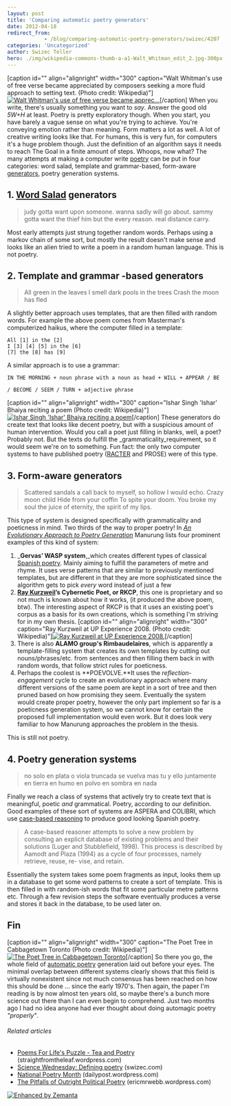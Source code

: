 ```yaml
---
layout: post
title: 'Comparing automatic poetry generators'
date: 2012-04-18
redirect_from: 
            - /blog/comparing-automatic-poetry-generators/swizec/4207
categories: 'Uncategorized'
author: Swizec Teller
hero: ./img/wikipedia-commons-thumb-a-a1-Walt_Whitman_edit_2.jpg-300px-Walt_Whitman_edit_2.jpg
---
```

\[caption id="" align="alignright" width="300" caption="Walt Whitman's use of free verse became appreciated by composers seeking a more fluid approach to setting text. (Photo credit: Wikipedia)"][![Walt Whitman's use of free verse became apprec...](./img/wikipedia-commons-thumb-a-a1-Walt_Whitman_edit_2.jpg-300px-Walt_Whitman_edit_2.jpg "Walt Whitman's use of free verse became apprec...")](http://commons.wikipedia.org/wiki/File:Walt_Whitman_edit_2.jpg)\[/caption] When you write, there's usually something you want to _say_. Answer the good old _5W+H_ at least. Poetry is pretty exploratory though. When you start, you have barely a vague sense on what you're trying to achieve. You're conveying emotion rather than meaning. Form matters a lot as well. A lot of creative writing looks like that. For humans, this is very fun, for computers it's a huge problem though. Just the definition of an algorithm says it needs to reach The Goal in a finite amount of steps. Whoops, now what? The many attempts at making a computer write [poetry](http://en.wikipedia.org/wiki/Poetry "Poetry") can be put in four categories: word salad, template and grammar-based, form-aware [generators](http://en.wikipedia.org/wiki/Electric_generator "Electric generator"), poetry generation systems.

## 1. [Word Salad](http://en.wikipedia.org/wiki/Word_salad "Word salad") generators

> judy gotta want upon someone. wanna sadly will go about. sammy gotta want the thief him but the every reason. real distance carry.

Most early attempts just strung together random words. Perhaps using a markov chain of some sort, but mostly the result doesn't make sense and looks like an alien tried to write a poem in a random human language. This is not poetry.

## 2. Template and grammar -based generators

> All green in the leaves I smell dark pools in the trees Crash the moon has fled

A slightly better approach uses templates, that are then filled with random words. For example the above poem comes from Masterman's computerized haikus, where the computer filled in a template:

```
All [1] in the [2]
I [3] [4] [5] in the [6]
[7] the [8] has [9]
```

A similar approach is to use a grammar:

```
IN THE MORNING + noun phrase with a noun as head + WILL + APPEAR / BE
```

```
/ BECOME / SEEM / TURN + adjective phrase
```

\[caption id="" align="alignright" width="300" caption="Ishar Singh 'Ishar' Bhaiya reciting a poem (Photo credit: Wikipedia)"][![Ishar Singh 'Ishar' Bhaiya reciting a poem](./img/wikipedia-commons-thumb-9-9f-Isharsinghbhaiyastanding.jpg-300px-Isharsinghbhaiyastanding.jpg "Ishar Singh 'Ishar' Bhaiya reciting a poem")](http://commons.wikipedia.org/wiki/File:Isharsinghbhaiyastanding.jpg)\[/caption] These generators do create text that looks like decent poetry, but with a suspicious amount of human intervention. Would you call a poet just filling in blanks, well, a poet? Probably not. But the texts do fulfill the _grammaticality_requirement, so it would seem we're on to something. Fun fact: the only two computer systems to have published poetry ([RACTER](http://en.wikipedia.org/wiki/Racter "Racter") and PROSE) were of this type.

## 3. Form-aware generators

> Scattered sandals a call back to myself, so hollow I would echo. Crazy moon child Hide from your coffin To spite your doom. You broke my soul the juice of eternity, the spirit of my lips.

This type of system is designed specifically with grammaticality and poeticness in mind. Two thirds of the way to proper poetry! In _[An Evolutionary Approach to Poetry Generation](http://citeseerx.ist.psu.edu/viewdoc/summary?doi=10.1.1.9.5371)_ Manurung lists four prominent examples of this kind of system:

1. _**Gervas’ WASP system**,_which creates different types of classical [Spanish poetry](http://en.wikipedia.org/wiki/Spanish_poetry "Spanish poetry"). Mainly aiming to fulfill the parameters of metre and rhyme. It uses verse patterns that are similar to previously mentioned templates, but are different in that they are more sophisticated since the algorithm gets to pick _every_ word instead of just a few
2. **[Ray Kurzweil](http://en.wikipedia.org/wiki/Ray_Kurzweil "Ray Kurzweil")’s Cybernetic Poet, or RKCP**, this one is proprietary and so not much is known about how it works, (it produced the above poem, btw). The interesting aspect of RKCP is that it uses an existing poet's corpus as a basis for its own creations, which is something I'm striving for in my own thesis. \[caption id="" align="alignright" width="300" caption="Ray Kurzweil at UP Experience 2008. (Photo credit: Wikipedia)"][![Ray Kurzweil at UP Experience 2008.](./img/wikipedia-commons-thumb-4-4b-Ray_Kurzweil.jpg-300px-Ray_Kurzweil.jpg "Ray Kurzweil at UP Experience 2008.")](http://commons.wikipedia.org/wiki/File:Ray_Kurzweil.jpg)\[/caption]
3. There is also **ALAMO group's Rimbaudelaires**, which is apparently a template-filling system that creates its own templates by cutting out nouns/phrases/etc. from sentences and then filling them back in with random words, that follow strict rules for poeticness.
4. Perhaps the coolest is **POEVOLVE.**It uses the _reflection-engagement_ cycle to create an evolutionary approach where many different versions of the same poem are kept in a sort of tree and then pruned based on how promising they seem. Eventually the system would create proper poetry, however the only part implement so far is a poeticness generation system, so we cannot know for certain the proposed full implementation would even work. But it does look very familiar to how Manurung approaches the problem in the thesis.

This is still not poetry.

## 4. Poetry generation systems

> no solo en plata o viola truncada se vuelva mas tu y ello juntamente en tierra en humo en polvo en sombra en nada

Finally we reach a class of systems that actively try to create text that is meaningful, poetic _and_ grammatical. Poetry, according to our definition. Good examples of these sort of systems are ASPERA and COLIBRI, which use [case-based reasoning](http://en.wikipedia.org/wiki/Case-based_reasoning "Case-based reasoning") to produce good looking Spanish poetry.

> A case-based reasoner attempts to solve a new problem by consulting an explicit database of existing problems and their solutions (Luger and Stubblefield, 1998). This process is described by Aamodt and Plaza (1994) as a cycle of four processes, namely retrieve, reuse, re- vise, and retain.

Essentially the system takes some poem fragments as input, looks them up in a database to get some word patterns to create a sort of template. This is then filled in with random-ish words that fit some particular metre patterns etc. Through a few revision steps the software eventually produces a verse and stores it back in the database, to be used later on.

## Fin

\[caption id="" align="alignright" width="300" caption="The Poet Tree in Cabbagetown Toronto (Photo credit: Wikipedia)"][![The Poet Tree in Cabbagetown Toronto](./img/wikipedia-commons-thumb-3-34-The_Poet_Tree_in_Cabbagetown_Toronto.jpg-300px-The_Poet_Tree_in_Cabbagetown_Toronto.jpg "The Poet Tree in Cabbagetown Toronto")](http://commons.wikipedia.org/wiki/File:The_Poet_Tree_in_Cabbagetown_Toronto.jpg)\[/caption] So there you go, the whole field of [automatic poetry](http://en.wikipedia.org/wiki/Surrealist_techniques "Surrealist techniques") generation laid out before your eyes. The minimal overlap between different systems clearly shows that this field is virtually nonexistent since not much consensus has been reached on how this should be done ... since the early 1970's. Then again, the paper I'm reading is by now almost ten years old, so maybe there's a bunch more science out there than I can even begin to comprehend. Just two months ago I had no idea anyone had ever thought about doing automagic poetry _"properly"_.

###### Related articles

- [Poems For Life's Puzzle - Tea and Poetry](http://straightfromtheleaf.wordpress.com/2012/04/17/poems-for-lifes-puzzle-tea-and-poetry/) (straightfromtheleaf.wordpress.com)
- [Science Wednesday: Defining poetry](http://swizec.com/blog/science-wednesday-defining-poetry/swizec/4079) (swizec.com)
- [National Poetry Month](http://dailypost.wordpress.com/2012/04/17/national-poetry-month/) (dailypost.wordpress.com)
- [The Pitfalls of Outright Political Poetry](http://ericmrwebb.wordpress.com/2012/04/17/the-pitfalls-of-outright-political-poetry/) (ericmrwebb.wordpress.com)

[![Enhanced by Zemanta](http://img.zemanta.com/zemified_e.png?x-id=f9aadda6-c008-4f3f-9034-525689014f9a)](http://www.zemanta.com/ "Enhanced by Zemanta")